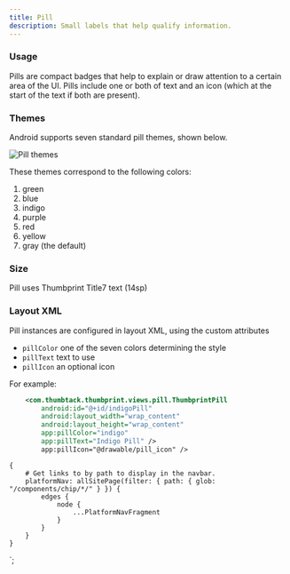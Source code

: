 ```yaml
---
title: Pill
description: Small labels that help qualify information.
---
```



<ComponentHeader data={props.data} />

### Usage

Pills are compact badges that help to explain or draw attention to a certain area of the UI.
Pills include one or both of text and an icon (which  at the start of the text if
both are present).

### Themes

Android supports seven standard pill themes, shown below.

![Pill themes](/img/android-pill-themes.png)

These themes correspond to the following colors:

1. green
1. blue
1. indigo
1. purple
1. red
1. yellow
1. gray (the default)


### Size

Pill uses Thumbprint Title7 text (14sp)

### Layout XML

Pill instances are configured in layout XML, using the custom attributes

- `pillColor` one of the seven colors determining the style
- `pillText` text to use
- `pillIcon` an optional icon

For example:

```xml
    <com.thumbtack.thumbprint.views.pill.ThumbprintPill
        android:id="@+id/indigoPill"
        android:layout_width="wrap_content"
        android:layout_height="wrap_content"
        app:pillColor="indigo"
        app:pillText="Indigo Pill" />
        app:pillIcon="@drawable/pill_icon" />
```


    {
        # Get links to by path to display in the navbar.
        platformNav: allSitePage(filter: { path: { glob: "/components/chip/*/" } }) {
            edges {
                node {
                    ...PlatformNavFragment
                }
            }
        }
    }
`;
